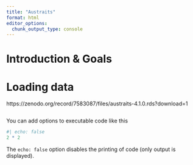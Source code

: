 ```yaml
---
title: "Austraits"
format: html
editor_options: 
  chunk_output_type: console
---
```


# Introduction & Goals

# Loading data


https://zenodo.org/record/7583087/files/austraits-4.1.0.rds?download=1

```r

```

You can add options to executable code like this 

```r
#| echo: false
2 * 2
```

The `echo: false` option disables the printing of code (only output is displayed).
